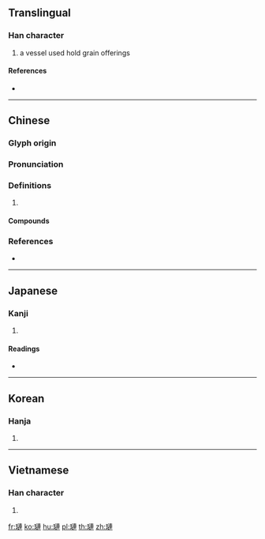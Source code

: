 {{character info/new}}
{{also|琏}}
==Translingual==

===Han character===
{{Han char|rn=96|rad=玉|as=11|sn=15|four=15130|canj=MGYJJ|ids=⿰𤣩連}}

# a vessel used hold grain offerings

====References====
* {{Han ref|kx=0741.080|dkj=21206|dj=1150.260|hdz=21130.110|uh=7489|ud=29833|bh=E6A3|bd=59043}}

----

==Chinese==
{{zh-forms|s=琏}}

===Glyph origin===
{{Han etym}}

===Pronunciation===
{{zh-pron
|m=lián
|c=lin5,lin4
|mc=y
|oc=y
|cat=
}}

===Definitions===
{{zh-hanzi}}

# {{rfdef|zh}}

====Compounds====
{{zh-der|瑚璉器|瑚璉|瑚璉之器}}

===References===
* {{R:yue:mfccd}}

----

==Japanese==

===Kanji===
{{ja-kanji|grade=|rs=玉11}}

# {{defn|lang=ja|sort=玉11}}

====Readings====
* {{ja-readings|on=[[りん]] (rin)|kun=[[うつわ]] (utsuwa)|nanori=}}

----

==Korean==

===Hanja===
{{ko-hanja|hangeul=[[련]]>[[연]]|eumhun=|rv=ryeon>yeon|mr=ryŏn>yŏn|y=lyen>yen}}

# {{defn|lang=ko|sort=玉11}}

----

==Vietnamese==

===Han character===
{{vi-hantu|[[liễn]]|rs=玉11}}

# {{defn|lang=vi|sort=玉11}}

[[fr:璉]]
[[ko:璉]]
[[hu:璉]]
[[pl:璉]]
[[th:璉]]
[[zh:璉]]